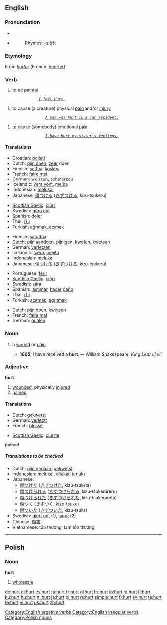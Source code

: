 {{wikipedia|dab=Hurt}}
==English==

===Pronunciation===
*{{IPA|/hɜɻt/}}
*{{audio|en-us-hurt.ogg|Audio (US)}}
*:Rhymes: [[Rhymes:English:-ɜː(r)t|-ɜː(r)t]]

===Etymology===
From {{OF.}} ''[[hurter]]'' (French: [[heurter]]).

===Verb===
{{en-verb|hurts|hurting|hurt}}

# {{intransitive}} to be [[painful]]
                ''[[I feel Hurt.]]''
# {{transitive}} to cause (a creature) physical [[pain]] and/or [[injury]]
                   ''[[A man was hurt in a car accident.]]''
# {{transitive}} to cause (somebody) emotional [[pain]]
                   ''[[I have Hurt my sister's feelings.]]''

====Translations====
{{trans-top|to be painful}}
*Croatian: [[boljeti]]
*Dutch: [[pijn doen]], [[zeer]] doen
*Finnish: [[sattua]], [[koskea]]
*French: [[faire mal]]
*German: [[weh tun]], [[schmerzen]]
*Icelandic: [[vera vont]], [[meiða]]
*Indonesian: [[luka|melukai]]
*Japanese: [[傷つける]] ([[きずつける]], kizu-tsukeru)
{{trans-mid}}
*[[Scottish Gaelic]]: [[ciùrr]]
*Swedish: [[göra ont]]
*Spanish: [[doler]]
*Thai: [[เจ็บ]]
*Turkish: [[ağrımak]], [[acımak]]
{{trans-bottom}}

{{trans-top|to cause physical pain}}
*Finnish: [[satuttaa]]
*Dutch: [[pijn aandoen]], [[pijnigen]], [[kwellen]], [[kwetsen]]
*German: [[verletzen]]
*Icelandic: [[særa]], [[meiða]]
*Indonesian: [[luka|melukai]]
*Japanese: [[傷つける]] ([[きずつける]], kizu-tsukeru)
{{trans-mid}}
*Portuguese: [[ferir]]
*[[Scottish Gaelic]]: [[ciùrr]]
*Swedish: [[såra]]
*Spanish: [[lastimar]], [[hacer]] [[daño]]
*Thai: [[เจ็บ]]
*Turkish: [[acıtmak]], [[ağrıtmak]]
{{trans-bottom}}

{{trans-top|to cause emotional pain}}
*Dutch: [[pijn doen]], [[kwetsen]]
*French: [[faire mal]]
*German: [[quälen]]
{{trans-mid}}
{{trans-bottom}}

===Noun===
{{en-noun}}

# {{archaic}} a [[wound]] or [[pain]]
#*'''1605''', I have received a '''hurt'''. — William Shakespeare, ''King Lear III.vii''

===Adjective===
'''hurt'''

# [[wounded]], physically [[injured]]
# [[pained]]

====Translations====
{{trans-top|wounded, injured}}
*Dutch: [[gekwetst]]
*German: [[verletzt]]
*French: [[blessé]]
{{trans-mid}}
*[[Scottish Gaelic]]: [[ciùrrte]]
{{trans-bottom}}

;pained

=====Translations to be checked=====
*Dutch: [[pijn gedaan]], [[gekwetst]]
*Indonesian: [[luka|melukai]], [[luka|dilukai]], [[luka|terluka]]
*Japanese:
** [[傷つけた]] ([[きずつけた]], kizu-tsuketa)
** [[傷つけられる]] ([[きずつけられる]], kizu-tsukerareru)
** [[傷つけられた]] ([[きずつけられた]], kizu-tsukerareta)
** [[傷つく]] ([[きずつく]], kizu-tsuku)
** [[傷ついた]] ([[きずついた]], kizu-tsuita)
*Swedish: [[gjort ont]] (1), [[sårat]] (2)
*Chinese: [[傷害]] 
*Vietnamese: tổn thương, làm tổn thương

[[Category:English ergative verbs]]
[[Category:English irregular verbs]]

----

==Polish==

===Noun===
'''hurt'''

# [[wholesale]]

[[Category:Polish nouns]]

[[de:hurt]]
[[el:hurt]]
[[es:hurt]]
[[fa:hurt]]
[[fr:hurt]]
[[gl:hurt]]
[[hr:hurt]]
[[io:hurt]]
[[id:hurt]]
[[it:hurt]]
[[ku:hurt]]
[[hu:hurt]]
[[nl:hurt]]
[[ja:hurt]]
[[pl:hurt]]
[[ru:hurt]]
[[simple:hurt]]
[[fi:hurt]]
[[sv:hurt]]
[[ta:hurt]]
[[te:hurt]]
[[vi:hurt]]
[[uk:hurt]]
[[zh:hurt]]